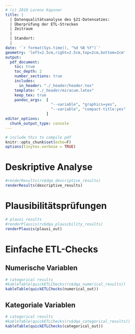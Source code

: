 ```yaml
---
# (c) 2019 Lorenz Kapsner
title: |
  | Datenqualitätsanalyse des §21-Datensatzes: 
  | Überprüfung der ETL-Strecken
  | Zeitraum 
  | 
  | Standort: 
  | 
date: '`r format(Sys.time(), "%d %B %Y")`' 
geometry: 'left=2.5cm,right=2.5cm,top=2cm,bottom=2cm' 
output: 
  pdf_document:
    toc: true
    toc_depth: 2
    number_sections: true
    includes:
      in_header: "./_header/header.tex"
    template: "./_header/miracum.latex"
    keep_tex: true
    pandoc_args:  [
                    "--variable", "graphics=yes",
                    "--variable", "compact-title:yes"
                  ]
editor_options:
  chunk_output_type: console
---
```


```r
# include this to compile pdf
knitr::opts_chunk$set(echo=F)
options(tinytex.verbose = TRUE)
```

\newpage

# Deskriptive Analyse    

```r
#renderResults(rv$dqa_descriptive_results)
renderResults(descriptive_results)
```


# Plausibilitätsprüfungen  

```r
# plausi results
#renderPlausis(rv$dqa_plausibility_results)
renderPlausis(plausi_out)
```

# Einfache ETL-Checks

## Numerische Variablen

```r
# categorical results
#kableTable(quickETLChecks(rv$dqa_numerical_results))
kableTable(quickETLChecks(numerical_out))
```

## Kategoriale Variablen

```r
# categorical results
#kableTable(quickETLChecks(rv$dqa_categorical_results))
kableTable(quickETLChecks(categorical_out))
```
